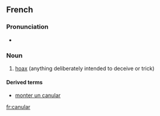 ==French==
{{wikipedia|lang=fr}}

===Pronunciation===
* {{IPA|/ka.ny.laʁ/}}

===Noun===
{{fr-noun|m}}

# [[hoax]] (anything deliberately intended to deceive or trick)

====Derived terms====
*[[monter un canular]]

[[fr:canular]]